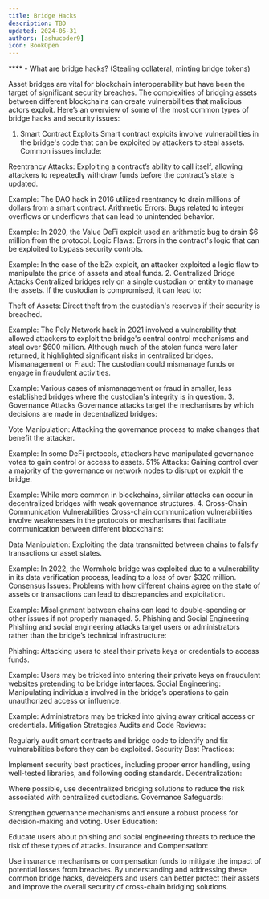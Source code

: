 ```yaml
---
title: Bridge Hacks
description: TBD
updated: 2024-05-31
authors: [ashucoder9]
icon: BookOpen
---
```



**** - What are bridge hacks? (Stealing collateral, minting bridge tokens)

Asset bridges are vital for blockchain interoperability but have been the target of significant security breaches. The complexities of bridging assets between different blockchains can create vulnerabilities that malicious actors exploit. Here’s an overview of some of the most common types of bridge hacks and security issues:

1. Smart Contract Exploits
Smart contract exploits involve vulnerabilities in the bridge's code that can be exploited by attackers to steal assets. Common issues include:

Reentrancy Attacks: Exploiting a contract’s ability to call itself, allowing attackers to repeatedly withdraw funds before the contract’s state is updated.

Example: The DAO hack in 2016 utilized reentrancy to drain millions of dollars from a smart contract.
Arithmetic Errors: Bugs related to integer overflows or underflows that can lead to unintended behavior.

Example: In 2020, the Value DeFi exploit used an arithmetic bug to drain $6 million from the protocol.
Logic Flaws: Errors in the contract's logic that can be exploited to bypass security controls.

Example: In the case of the bZx exploit, an attacker exploited a logic flaw to manipulate the price of assets and steal funds.
2. Centralized Bridge Attacks
Centralized bridges rely on a single custodian or entity to manage the assets. If the custodian is compromised, it can lead to:

Theft of Assets: Direct theft from the custodian's reserves if their security is breached.

Example: The Poly Network hack in 2021 involved a vulnerability that allowed attackers to exploit the bridge's central control mechanisms and steal over $600 million. Although much of the stolen funds were later returned, it highlighted significant risks in centralized bridges.
Mismanagement or Fraud: The custodian could mismanage funds or engage in fraudulent activities.

Example: Various cases of mismanagement or fraud in smaller, less established bridges where the custodian's integrity is in question.
3. Governance Attacks
Governance attacks target the mechanisms by which decisions are made in decentralized bridges:

Vote Manipulation: Attacking the governance process to make changes that benefit the attacker.

Example: In some DeFi protocols, attackers have manipulated governance votes to gain control or access to assets.
51% Attacks: Gaining control over a majority of the governance or network nodes to disrupt or exploit the bridge.

Example: While more common in blockchains, similar attacks can occur in decentralized bridges with weak governance structures.
4. Cross-Chain Communication Vulnerabilities
Cross-chain communication vulnerabilities involve weaknesses in the protocols or mechanisms that facilitate communication between different blockchains:

Data Manipulation: Exploiting the data transmitted between chains to falsify transactions or asset states.

Example: In 2022, the Wormhole bridge was exploited due to a vulnerability in its data verification process, leading to a loss of over $320 million.
Consensus Issues: Problems with how different chains agree on the state of assets or transactions can lead to discrepancies and exploitation.

Example: Misalignment between chains can lead to double-spending or other issues if not properly managed.
5. Phishing and Social Engineering
Phishing and social engineering attacks target users or administrators rather than the bridge’s technical infrastructure:

Phishing: Attacking users to steal their private keys or credentials to access funds.

Example: Users may be tricked into entering their private keys on fraudulent websites pretending to be bridge interfaces.
Social Engineering: Manipulating individuals involved in the bridge’s operations to gain unauthorized access or influence.

Example: Administrators may be tricked into giving away critical access or credentials.
Mitigation Strategies
Audits and Code Reviews:

Regularly audit smart contracts and bridge code to identify and fix vulnerabilities before they can be exploited.
Security Best Practices:

Implement security best practices, including proper error handling, using well-tested libraries, and following coding standards.
Decentralization:

Where possible, use decentralized bridging solutions to reduce the risk associated with centralized custodians.
Governance Safeguards:

Strengthen governance mechanisms and ensure a robust process for decision-making and voting.
User Education:

Educate users about phishing and social engineering threats to reduce the risk of these types of attacks.
Insurance and Compensation:

Use insurance mechanisms or compensation funds to mitigate the impact of potential losses from breaches.
By understanding and addressing these common bridge hacks, developers and users can better protect their assets and improve the overall security of cross-chain bridging solutions.